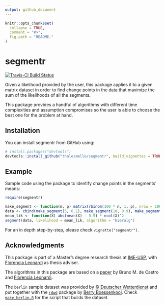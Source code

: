 ```yaml
---
output: github_document
---
```


<!-- README.md is generated from README.Rmd. Please edit that file -->

```r
knitr::opts_chunk$set(
  collapse = TRUE,
  comment = "#>",
  fig.path = "README-"
)
```

# segmentr

[![Travis-CI Build Status](https://travis-ci.org/thalesmello/segmentr.svg?branch=master)](https://travis-ci.org/thalesmello/segmentr)

Given a likelihood provided by the user, this package applies it to a given
matrix dataset in order to find change points in the data that maximize the sum
of the likelihoods of all the segments.

This package provides a handful of algorithms with different time complexities
and assumption compromises so the user is able to choose the best one for the
problem at hand.

## Installation

You can install segmentr from GitHub using:

```r
# install.packages("devtools")
devtools::install_github("thalesmello/segmentr", build_vignettes = TRUE)
```

## Example

Sample code using the package to identify change points in the segments' means:

```r
require(segmentr)

make_segment <- function(n, p) matrix(rbinom(100 * n, 1, p), nrow = 100)
data <- cbind(make_segment(5, 0.1), make_segment(10, 0.9), make_segment(2, 0.1))
mean_lik <- function(X) abs(mean(X) - 0.5) * ncol(X)^2
segment(data, likelihood = mean_lik, algorithm = "hieralg")
```

For an in depth step-by-step, please check `vignette("segmentr")`.

## Acknowledgments

This package is part of a Master's degree research thesis at [IME-USP](https://www.ime.usp.br/),
with [Florencia Leonardi][florencia] as thesis adviser.

The algorithms in this package are based on a [paper][basis_paper] by Bruno M. de Castro and [Florencia Leonardi][florencia].

The `berlin` sample dataset was provided by [© Deutscher Wetterdienst][dwd] and put together with the [`rdwd`][rdwd] package by [Berry Boessenkool][brry]. Check [`make_berlin.R`][make_berlin] for the script that builds the dataset.

[basis_paper]: https://arxiv.org/abs/1501.01756
[florencia]: https://www.ime.usp.br/~leonardi/Home_page_of_Florencia_G._Leonardi/Home_Page.html
[dwd]: https://dwd.de/
[rdwd]: https://CRAN.R-project.org/package=rdwd
[brry]: https://github.com/brry
[make_berlin]: https://github.com/thalesmello/segmentr/blob/master/make_berlin.R
